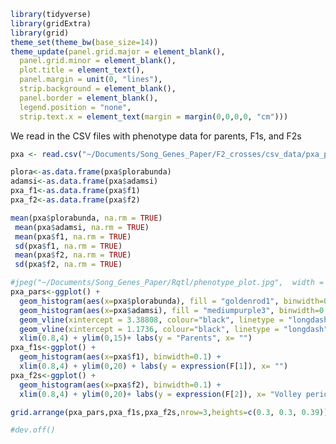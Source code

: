 ```r
library(tidyverse)
library(gridExtra)
library(grid)
theme_set(theme_bw(base_size=14))
theme_update(panel.grid.major = element_blank(),
  panel.grid.minor = element_blank(), 
  plot.title = element_text(),
  panel.margin = unit(0, "lines"),
  strip.background = element_blank(),
  panel.border = element_blank(),
  legend.position = "none", 
  strip.text.x = element_text(margin = margin(0,0,0,0, "cm")))
```

We read in the CSV files with phenotype data for parents, F1s, and F2s

```r
pxa <- read.csv("~/Documents/Song_Genes_Paper/F2_crosses/csv_data/pxa_phenotype_updated.csv", header = TRUE)
```


```r
plora<-as.data.frame(pxa$plorabunda)
adamsi<-as.data.frame(pxa$adamsi)
pxa_f1<-as.data.frame(pxa$f1)
pxa_f2<-as.data.frame(pxa$f2)
```

```r
mean(pxa$plorabunda, na.rm = TRUE)
 mean(pxa$adamsi, na.rm = TRUE)
 mean(pxa$f1, na.rm = TRUE)
 sd(pxa$f1, na.rm = TRUE)
 mean(pxa$f2, na.rm = TRUE)
 sd(pxa$f2, na.rm = TRUE)
```

```r

#jpeg("~/Documents/Song_Genes_Paper/Rqtl/phenotype_plot.jpg",  width = 12, height = 12, units = "cm", res = 700)
pxa_pars<-ggplot() +
  geom_histogram(aes(x=pxa$plorabunda), fill = "goldenrod1", binwidth=0.1) +
  geom_histogram(aes(x=pxa$adamsi), fill = "mediumpurple3", binwidth=0.1) +
  geom_vline(xintercept = 3.38808, colour="black", linetype = "longdash") +
  geom_vline(xintercept = 1.1736, colour="black", linetype = "longdash") +
  xlim(0.8,4) + ylim(0,15)+ labs(y = "Parents", x= "")
pxa_f1s<-ggplot() +
  geom_histogram(aes(x=pxa$f1), binwidth=0.1) +
  xlim(0.8,4) + ylim(0,20) + labs(y = expression(F[1]), x= "") 
pxa_f2s<-ggplot() +
  geom_histogram(aes(x=pxa$f2), binwidth=0.1) +
  xlim(0.8,4) + ylim(0,20)+ labs(y = expression(F[2]), x= "Volley period (seconds)")

grid.arrange(pxa_pars,pxa_f1s,pxa_f2s,nrow=3,heights=c(0.3, 0.3, 0.39))

#dev.off()
```



